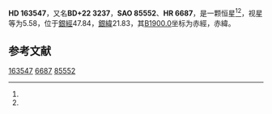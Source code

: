{{Starbox begin
| name = HD 163547
}}
{{Starbox observe
| epoch = [[J2000.0|J2000.0]]
| constell = {{星座名待查}}<ref name=SIMBAD>{{cite web
 | url=http://simbad.u-strasbg.fr/simbad/sim-id?Ident=HR+6687
 | title =Pulsating variable Star
 | publisher=Centre de Données astronomiques de Strasbourg
 | work=SIMBAD
 | accessdate=2012-07-13}}</ref><ref name=DATA>{{cite web
 | url=http://vizier.u-strasbg.fr/viz-bin/VizieR-5?-out.add=.&-source=5050&-corr=PK=HR&-out.max=9999&HR=6687
 | title=VizieR Detailed Page
 | accessdate=2012-07-13
 | archive-date=2016-03-05
 | archive-url=https://web.archive.org/web/20160305220320/http://vizier.u-strasbg.fr/viz-bin/VizieR-5?-out.add=.&-source=5050&-corr=PK=HR&-out.max=9999&HR=6687
 | dead-url=no
 }}</ref>
| 星官 = 
| ra = {{RA|17|55|50.8}}<ref name=SIMBAD /><ref name=DATA />
| dec = {{DEC|+22|27|51}}<ref name=SIMBAD /><ref name=DATA />
| appmag_v = 5.58<ref name=SIMBAD /><ref name=DATA />
}}
{{Starbox character
| class = gK3<ref name=SIMBAD /><ref name=DATA />
| b-v = 1.24<ref name=SIMBAD /><ref name=DATA />
| u-b = <ref name=SIMBAD /><ref name=DATA />
| r-i = <ref name=SIMBAD /><ref name=DATA />
| variable = 
}}
{{Starbox astrometry
| radial_v = 
| prop_mo_ra = -44
| parallax = 
| p_error = 
}}
{{Starbox catalog
| names =BD+22 3237，[[SAO星表|SAO]] 85552，[[HD星表|HD]] 163547，[[HR星表|HR]] 6687}}
{{Starbox reference |Simbad=HR+6687}}
{{Starbox end}}

'''HD 163547'''，又名'''BD+22 3237'''，'''SAO 85552'''、'''HR 6687'''，是一颗恒星<ref name=SIMBAD /><ref name=DATA />，视星等为5.58，位于[[銀道座標系|銀經]]47.84，[[銀道座標系|銀緯]]21.83，其[[B1900.0|B1900.0]]坐标为赤經{{RA|17|51|38.7}}，赤緯{{DEC|+22|21.83|46}}。

== 参考文献 ==
{{reflist}}

{{star-stub}}

[[Category:HD和HDE天體|163547]]
[[Category:HR天體|6687]]
[[Category:SAO天體|85552]]